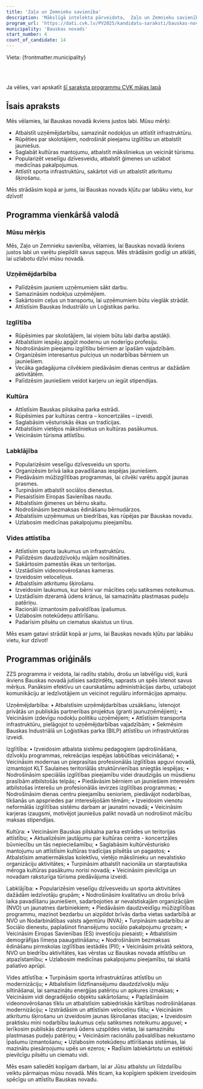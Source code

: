 ```yaml
---
title: 'Zaļo un Zemnieku savienība'
description: 'Mākslīgā intelekta pārveidota,  Zaļo un Zemnieku savienība - Bauskas novads programma vienkāršā valodā'
program_url: 'https://dati.cvk.lv/PV2025/kandidatu-saraksti/bauskas-novads/zalo-un-zemnieku-savieniba'
municipality: 'Bauskas novads'
start_number: 4
count_of_candidate: 14
---
```



Vieta: {frontmatter.municipality}<br/>

<Badge text="Uzņēmējdarbības atbalsts" variant="note" size="small" /> <Badge text="Izglītības pieejamība" variant="note" size="small" /> <Badge text="Kultūras mantojuma saglabāšana" variant="note" size="small" /> <Badge text="Veselīgs dzīvesveids un sports" variant="note" size="small" /> <Badge text="Vides attīstība un ilgtspēja" variant="note" size="small" />

<br/><br/> 

<Card title='Šis ir mākslīga intelekta ģenerēts apraksts' icon='starlight'>
    Ja vēlies, vari apskatīt <a href={frontmatter.program_url} target='_blank'>šī saraksta programmu CVK mājas lapā</a>
    </Card>

## Īsais apraksts

Mēs vēlamies, lai Bauskas novadā ikviens justos labi. Mūsu mērķi:

*   Atbalstīt uzņēmējdarbību, samazināt nodokļus un attīstīt infrastruktūru.
*   Rūpēties par skolotājiem, nodrošināt pieejamu izglītību un atbalstīt jauniešus.
*   Saglabāt kultūras mantojumu, atbalstīt māksliniekus un veicināt tūrismu.
*   Popularizēt veselīgu dzīvesveidu, atbalstīt ģimenes un uzlabot medicīnas pakalpojumus.
*   Attīstīt sporta infrastruktūru, sakārtot vidi un atbalstīt atkritumu šķirošanu.

Mēs strādāsim kopā ar jums, lai Bauskas novads kļūtu par labāku vietu, kur dzīvot!

## Programma vienkāršā valodā

### Mūsu mērķis

Mēs, Zaļo un Zemnieku savienība, vēlamies, lai Bauskas novadā ikviens justos labi un varētu piepildīt savus sapņus. Mēs strādāsim godīgi un atklāti, lai uzlabotu dzīvi mūsu novadā.

### Uzņēmējdarbība

*   Palīdzēsim jauniem uzņēmumiem sākt darbu.
*   Samazināsim nodokļus uzņēmējiem.
*   Sakārtosim ceļus un transportu, lai uzņēmumiem būtu vieglāk strādāt.
*   Attīstīsim Bauskas Industriālo un Loģistikas parku.

### Izglītība

*   Rūpēsimies par skolotājiem, lai viņiem būtu labi darba apstākļi.
*   Atbalstīsim iespēju apgūt modernu un noderīgu profesiju.
*   Nodrošināsim pieejamu izglītību bērniem ar īpašām vajadzībām.
*   Organizēsim interesantus pulciņus un nodarbības bērniem un jauniešiem.
*   Vecāka gadagājuma cilvēkiem piedāvāsim dienas centrus ar dažādām aktivitātēm.
*   Palīdzēsim jauniešiem veidot karjeru un iegūt stipendijas.

### Kultūra

*   Attīstīsim Bauskas pilskalna parka estrādi.
*   Rūpēsimies par kultūras centra – koncertzāles – izveidi.
*   Saglabāsim vēsturiskās ēkas un tradīcijas.
*   Atbalstīsim vietējos māksliniekus un kultūras pasākumus.
*   Veicināsim tūrisma attīstību.

### Labklājība

*   Popularizēsim veselīgu dzīvesveidu un sportu.
*   Organizēsim brīvā laika pavadīšanas iespējas jauniešiem.
*   Piedāvāsim mūžizglītības programmas, lai cilvēki varētu apgūt jaunas prasmes.
*   Turpināsim atbalstīt sociālos dienestus.
*   Piesaistīsim Eiropas Savienības naudu.
*   Atbalstīsim ģimenes un bērnu skaitu.
*   Nodrošināsim bezmaksas ēdināšanu bērnudārzos.
*   Atbalstīsim uzņēmumus un biedrības, kas rūpējas par Bauskas novadu.
*   Uzlabosim medicīnas pakalpojumu pieejamību.

### Vides attīstība

*   Attīstīsim sporta laukumus un infrastruktūru.
*   Palīdzēsim daudzdzīvokļu mājām nosiltināties.
*   Sakārtosim pamestās ēkas un teritorijas.
*   Uzstādīsim videonovērošanas kameras.
*   Izveidosim veloceliņus.
*   Atbalstīsim atkritumu šķirošanu.
*   Izveidosim laukumus, kur bērni var mācīties ceļu satiksmes noteikumus.
*   Uzstādīsim dzeramā ūdens krānus, lai samazinātu plastmasas pudeļu patēriņu.
*   Racionāli izmantosim pašvaldības īpašumus.
*   Uzlabosim notekūdeņu attīrīšanu.
*   Padarīsim pilsētu un ciematus skaistus un tīrus.

Mēs esam gatavi strādāt kopā ar jums, lai Bauskas novads kļūtu par labāku vietu, kur dzīvot!

## Programmas oriģināls

ZZS programma ir veidota, lai radītu stabilu, drošu un labvēlīgu vidi, kurā ikviens Bauskas novadā jutīsies sadzirdēts, saprasts un spēs īstenot savus mērķus.
Panāksim efektīvu un caurskatāmu administrācijas darbu, uzlabojot komunikāciju ar iedzīvotājiem un veicinot regulāru informācijas apmaiņu.

Uzņēmējdarbība:
• Atbalstīsim uzņēmējdarbības uzsākšanu, īstenojot privātās un publiskās partnerības projektus (granti jaunuzņēmējiem);
• Veicināsim izdevīgu nodokļu politiku uzņēmējiem;
• Attīstīsim transporta infrastruktūru, pielāgojot to uzņēmējdarbības vajadzībām;
• Sekmēsim Bauskas Industriālā un Loģistikas parka (BILP) attīstību un infrastruktūras izveidi.

Izglītība:
• Izveidosim atbalsta sistēmu pedagogiem (apdrošināšana, dzīvokļu programmas, rekreācijas iespējas labbūtības veicināšana);
• Veicināsim modernas un pieprasītas profesionālās izglītības apguvi novadā, izmantojot KLT Saulaines teritoriālās struktūrvienības
sniegtās iespējas;
• Nodrošināsim speciālās izglītības pieejamību videi draudzīgās un mūsdienu prasībām atbilstošās telpās;
• Piedāvāsim bērniem un jauniešiem interesēm atbilstošas interešu un profesionālās ievirzes izglītības programmas;
• Nodrošināsim dienas centru pieejamību senioriem, piedāvājot nodarbības, tikšanās un apspriedes par interesējošām tēmām;
• Izveidosim vienotu neformālās izglītības sistēmu darbam ar jaunatni novadā;
• Veicināsim karjeras izaugsmi, motivējot jauniešus palikt novadā un nodrošinot mācību maksas stipendijas.

Kultūra:
• Veicināsim Bauskas pilskalna parka estrādes un teritorijas attīstību;
• Aktualizēsim jautājumu par kultūras centra - koncertzāles būvniecību un tās nepieciešamību;
• Saglabāsim kultūrvēsturisko mantojumu un attīstīsim kultūras tradīcijas pilsētās un pagastos;
• Atbalstīsim amatiermākslas kolektīvu, vietējo mākslinieku un nevalstisko organizāciju aktivitātes;
• Turpināsim atbalstīt nacionāla un starptautiska mēroga kultūras pasākumu norisi novadā;
• Veicināsim pievilcīga un novadam raksturīga tūrisma piedāvājuma izveidi.

Labklājība:
• Popularizēsim veselīgu dzīvesveidu un sporta aktivitātes dažādām iedzīvotāju grupām;
• Nodrošināsim kvalitatīvu un drošu brīvā laika pavadīšanu jauniešiem, sadarbojoties ar nevalstiskajām organizācijām (NVO) un
jaunatnes darbiniekiem;
• Piedāvāsim daudzveidīgu mūžizglītības programmu, mazinot bezdarbu un aizpildot brīvās darba vietas sadarbībā ar NVO un
Nodarbinātības valsts aģentūru (NVA);
• Turpināsim sadarbību ar Sociālo dienestu, paplašinot finansējumu sociālo pakalpojumu grozam;
• Veicināsim Eiropas Savienības (ES) investīciju piesaisti;
• Atbalstīsim demogrāfijas līmeņa paaugstināšanu;
• Nodrošināsim bezmaksas ēdināšanu pirmskolas izglītības iestādēs (PII);
• Veicināsim privātā sektora, NVO un biedrību aktivitātes, kas vērstas uz Bauskas novada attīstību un atpazīstamību;
• Uzlabosim medicīnas pakalpojumu pieejamību, tai skaitā paliatīvo aprūpi.

Vides attīstība:
• Turpināsim sporta infrastruktūras attīstību un modernizāciju;
• Atbalstīsim līdzfinansējumu daudzdzīvokļu māju siltināšanai, lai samazinātu enerģijas patēriņu un apkures izmaksas;
• Veicināsim vidi degradējošo objektu sakārtošanu;
• Paplašināsim videonovērošanas tīklu un atbalstīsim sabiedriskās kārtības nodrošināšanas modernizāciju;
• Izstrādāsim un attīstīsim veloceliņu tīklu;
• Veicināsim atkritumu šķirošanu un izveidosim jaunas šķirošanas stacijas;
• Izveidosim praktisku mini nodarbību laukumus ceļu satiksmes noteikumu apguvei;
• Ierīkosim publiskās dzeramā ūdens uzspildes vietas, lai samazinātu plastmasas pudeļu patēriņu;
• Veicināsim racionālu pašvaldības nekustamo īpašumu izmantošanu;
• Uzlabosim notekūdeņu attīrīšanas sistēmas, lai mazinātu piesārņojumu upēs un ezeros;
• Radīsim labiekārtotu un estētiski pievilcīgu pilsētu un ciematu vidi.

Mēs esam saliedēti kopīgam darbam, lai ar Jūsu atbalstu un līdzdalību veiktu pārmaiņas mūsu novadā. Mēs ticam, ka kopīgiem spēkiem izveidosim spēcīgu un attīstītu Bauskas novadu.
